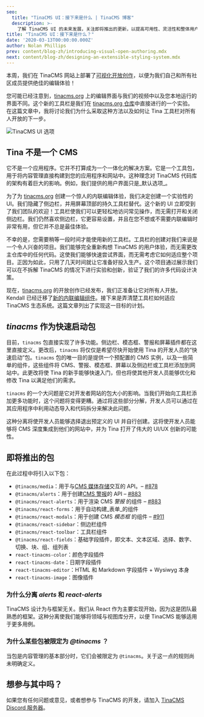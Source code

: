 ```yaml
---
seo:
  title: "TinaCMS UI：接下来是什么 | TinaCMS 博客"
  description: >-
    了解 TinaCMS UI 的未来发展，关注即将推出的更新，以提高可用性、灵活性和整体用户体验
title: "TinaCMS UI：接下来是什么？"
date: '2020-03-13T00:00:00.000Z'
author: Nolan Phillips
prev: content/blog-zh/introducing-visual-open-authoring.mdx
next: content/blog-zh/designing-an-extensible-styling-system.mdx
---
```


本周，我们在 TinaCMS 网站上部署了[可视化开放创作](https://tinacms.org/blog/introducing-visual-open-authoring 'Introducing Visual Open Authoring')，以便为我们自己和所有社区成员提供绝佳的编辑体验！

您可能已经注意到，[tinacms.org](http://tinacms.org) 上的编辑界面与我们的视频中以及您本地运行的界面不同。这个新的工具栏是我们在 [tinacms.org 仓库](https://github.com/tinacms/tinacms.org 'GitHub: tinacms.org')中直接进行的一个实验。在这篇文章中，我将讨论我们为什么采取这种方法以及如何让 Tina 工具栏对所有人开放的下一步。

![TinaCMS UI 选项](/img/blog/tinacms-ui-whats-next/sidebar-toolbar.jpg)

## Tina 不是一个 CMS

它不是一个应用程序。它并不打算成为一个一体化的解决方案。它是一个工具包，用于将内容管理直接构建到您的应用程序和网站中。这种理念对 TinaCMS 代码库的架构有着巨大的影响。例如，我们提供的用户界面只是_默认选项_。

为了为 [tinacms.org](http://tinacms.org/) 创建一个惊人的内联编辑体验，我们决定创建一个实验性的 UI。我们隐藏了侧边栏，并用屏幕顶部的持久工具栏替代。这个新的 UI 立即受到了我们团队的欢迎！工具栏使我们可以更轻松地访问常见操作，而无需打开和关闭侧边栏。我们仍然喜欢侧边栏，它更容易设置，并且在您不想或不需要内联编辑时非常有用，但它并不总是最佳体验。

不幸的是，您需要稍等一段时间才能使用新的工具栏。工具栏的创建对我们来说是一个令人兴奋的项目。我们能够完全重新构想 TinaCMS 的用户体验，而无需更改主仓库中的任何代码。这使我们能够快速尝试界面，而无需考虑它如何适应整个项目。正因为如此，只用了几天时间就让它准备好投入生产。这个项目通过展示我们可以在不拆解 TinaCMS 的情况下进行实验和创新，验证了我们的许多代码设计决策。

现在，[tinacms.org](http://tinacms.org/) 的开放创作已经发布，我们正准备让它对所有人开放。Kendall 已经迁移了[新的内联编辑组件](https://github.com/tinacms/tinacms/pull/871)。接下来是弄清楚工具栏如何适应 TinaCMS 生态系统。这篇文章列出了实现这一目标的计划。

## _tinacms_ 作为快速启动包

目前，`tinacms` 包直接实现了许多功能。侧边栏、模态框、警报和屏幕插件都在这里直接定义。更改后，`tinacms` 将仅仅是希望尽快开始使用 Tina 的开发人员的“快速启动”包。`tinacms` 包的唯一目的是提供一个预配置的 CMS 实例，以及一些简单的组件，这些组件将 CMS、警报、模态框、屏幕以及侧边栏或工具栏添加到网站中。此更改将使 Tina 的新手能够快速入门，但也将使其他开发人员能够优化和修改 Tina 以满足他们的需求。

`tinacms` 的一个大问题是它对开发者网站的包大小的影响。当我们开始向工具栏添加更多功能时，这个问题将变得更糟。通过将这些部分分解，开发人员可以通过在其应用程序中利用动态导入和代码拆分来解决此问题。

这种分离将使开发人员能够选择退出预定义的 UI 并自行创建。这将使开发人员能够将 CMS 深度集成到他们的网站中，并为 Tina 打开了伟大的 UI/UX 创新的可能性。

## 即将推出的包

在此过程中将引入以下包：

- `@tinacms/media`：用于与[CMS 媒体存储](https://tinacms.org/docs/media)交互的 API。– [#878](https://github.com/tinacms/tinacms/pull/878 'feat: introduce @tinacms/media')
- `@tinacms/alerts`：用于创建[CMS 警报](https://tinacms.org/docs/ui/alerts)的 API – [#883](https://github.com/tinacms/tinacms/pull/883)
- `@tinacms/react-alerts`：用于渲染 CMS _警报_ 的组件 – [#883](https://github.com/tinacms/tinacms/pull/883)
- `@tinacms/react-forms`：用于自动构建_表单_的组件
- `@tinacms/react-modals`：用于创建 CMS _模态框_ 的组件 – [#911](https://github.com/tinacms/tinacms/pull/911)
- `@tinacms/react-sidebar`：侧边栏组件
- `@tinacms/react-toolbar`：工具栏组件
- `@tinacms/react-fields`：基础字段插件，即文本、文本区域、选择、数字、切换、块、组、组列表
- `react-tinacms-color`：颜色字段插件
- `react-tinacms-date`：日期字段插件
- `react-tinacms-editor`：HTML 和 Markdown 字段插件 + Wysiwyg 本身
- `react-tinacms-image`：图像插件

### 为什么分离 _alerts_ 和 _react-alerts_

TinaCMS 设计为与框架无关。我们从 React 作为主要实现开始，因为这是团队最熟悉的框架。这种分离使我们能够将领域与视图库分开，以便 TinaCMS 能够适用于更多用例。

### 为什么某些包被限定为 _@tinacms_ ？

当包是内容管理的基本部分时，它们会被限定为 `@tinacms`。关于这一点的规则尚未明确定义。

## 想参与其中吗？

如果您有任何问题或意见，或者想参与 TinaCMS 的开发，请加入 [TinaCMS Discord 服务器](https://discord.com/invite/zumN63Ybpf)。